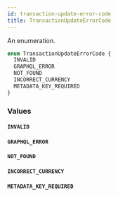 ```yaml
---
id: transaction-update-error-code
title: TransactionUpdateErrorCode
---
```


An enumeration.

```graphql
enum TransactionUpdateErrorCode {
  INVALID
  GRAPHQL_ERROR
  NOT_FOUND
  INCORRECT_CURRENCY
  METADATA_KEY_REQUIRED
}
```

### Values

#### `INVALID`

#### `GRAPHQL_ERROR`

#### `NOT_FOUND`

#### `INCORRECT_CURRENCY`

#### `METADATA_KEY_REQUIRED`
